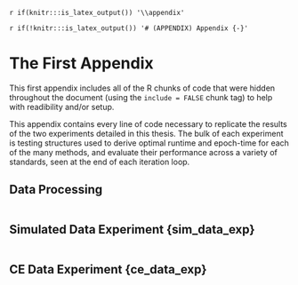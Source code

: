 `r if(knitr:::is_latex_output()) '\\appendix'`

`r if(!knitr:::is_latex_output()) '# (APPENDIX) Appendix {-}'` 

<!--
If you feel it necessary to include an appendix, it goes here.
-->


# The First Appendix

This first appendix includes all of the R chunks of code that were hidden throughout the document (using the `include = FALSE` chunk tag) to help with readibility and/or setup.

This appendix contains every line of code necessary to replicate the results of the two experiments detailed in this thesis. The bulk of each experiment is testing structures used to derive optimal runtime and epoch-time for each of the many methods, and evaluate their performance across a variety of standards, seen at the end of each iteration loop.

## Data Processing {#sec:data_process}

```r
```

## Simulated Data Experiment {sim_data_exp}

```r

```

## CE Data Experiment {ce_data_exp}
```r

```
